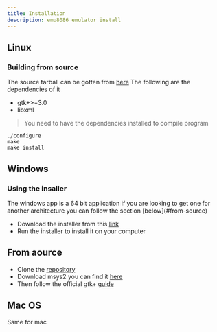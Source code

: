 ```yaml
---
title: Installation
description: emu8086 emulator install
---
```





## Linux

### Building from source

The source tarball can be gotten from [here](https://github.com/kosiken/gtkemu8086/archive/1.0.0.tar.gz)
The following are the dependencies of it
- gtk+>=3.0
- libxml
> You need to have the dependencies installed to compile program
```
./configure
make
make install

```

## Windows

### Using the insaller

<Emphasis>
  The windows app is a 64 bit application if you are looking to get one for another architecture you can follow the 
section [below](#from-source)
  
  </Emphasis>
  


- Download the installer from this [link](https://github.com/kosiken/gtkemu8086/releases/download/1.0.0/emu8086setup.exe)
- Run the installer to install it on your computer

## From aource 

- Clone the [repository](https://github.com/kosiken/gtkemu8086)
- Download msys2 you can find it [here](https://www.msys2.org/#installation)
- Then follow the official gtk+ [guide](https://www.gtk.org/docs/installations/windows)





## Mac OS

Same for mac
